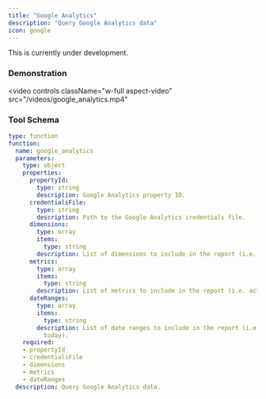 ```yaml
---
title: "Google Analytics"
description: "Query Google Analytics data"
icon: google
---
```


<Warning>This is currently under development.</Warning>

### Demonstration

<video
  controls
  className="w-full aspect-video"
  src="/videos/google_analytics.mp4"
></video>

### Tool Schema

```yaml
type: function
function:
  name: google_analytics
  parameters:
    type: object
    properties:
      propertyId:
        type: string
        description: Google Analytics property ID.
      credentialsFile:
        type: string
        description: Path to the Google Analytics credentials file.
      dimensions:
        type: array
        items:
          type: string
        description: List of dimensions to include in the report (i.e. city).
      metrics:
        type: array
        items:
          type: string
        description: List of metrics to include in the report (i.e. activeUsers).
      dateRanges:
        type: array
        items:
          type: string
        description: List of date ranges to include in the report (i.e. 2023-03-31,
          today).
    required:
    - propertyId
    - credentialsFile
    - dimensions
    - metrics
    - dateRanges
  description: Query Google Analytics data.
```